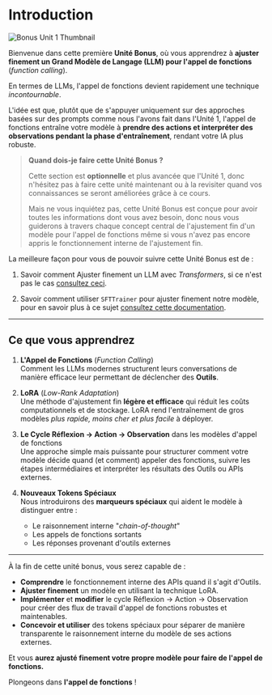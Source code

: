 # Introduction

![Bonus Unit 1 Thumbnail](https://huggingface.co/datasets/agents-course/course-images/resolve/main/en/bonus-unit1/thumbnail.jpg)

Bienvenue dans cette première **Unité Bonus**, où vous apprendrez à **ajuster finement un Grand Modèle de Langage (LLM) pour l'appel de fonctions** (*function calling*).

En termes de LLMs, l'appel de fonctions devient rapidement une technique *incontournable*. 

L'idée est que, plutôt que de s'appuyer uniquement sur des approches basées sur des prompts comme nous l'avons fait dans l'Unité 1, l'appel de fonctions entraîne votre modèle à **prendre des actions et interpréter des observations pendant la phase d'entraînement**, rendant votre IA plus robuste.

> **Quand dois-je faire cette Unité Bonus ?**
>
> Cette section est **optionnelle** et plus avancée que l'Unité 1, donc n'hésitez pas à faire cette unité maintenant ou à la revisiter quand vos connaissances se seront améliorées grâce à ce cours. 
>  
> Mais ne vous inquiétez pas, cette Unité Bonus est conçue pour avoir toutes les informations dont vous avez besoin, donc nous vous guiderons à travers chaque concept central de l'ajustement fin d'un modèle pour l'appel de fonctions même si vous n'avez pas encore appris le fonctionnement interne de l'ajustement fin.

La meilleure façon pour vous de pouvoir suivre cette Unité Bonus est de :

1. Savoir comment Ajuster finement un LLM avec *Transformers*, si ce n'est pas le cas [consultez ceci](https://huggingface.co/learn/nlp-course/chapter3/1?fw=pt).

2. Savoir comment utiliser `SFTTrainer` pour ajuster finement notre modèle, pour en savoir plus à ce sujet [consultez cette documentation](https://huggingface.co/learn/nlp-course/en/chapter11/1). 

---

## Ce que vous apprendrez

1. **L'Appel de Fonctions** (*Function Calling*)  
   Comment les LLMs modernes structurent leurs conversations de manière efficace leur permettant de déclencher des **Outils**.

2. **LoRA** (*Low-Rank Adaptation*)  
   Une méthode d'ajustement fin **légère et efficace** qui réduit les coûts computationnels et de stockage. LoRA rend l'entraînement de gros modèles *plus rapide, moins cher et plus facile* à déployer.

3. **Le Cycle Réflexion → Action → Observation** dans les modèles d'appel de fonctions  
   Une approche simple mais puissante pour structurer comment votre modèle décide quand (et comment) appeler des fonctions, suivre les étapes intermédiaires et interpréter les résultats des Outils ou APIs externes.

4. **Nouveaux Tokens Spéciaux**  
   Nous introduirons des **marqueurs spéciaux** qui aident le modèle à distinguer entre :
   - Le raisonnement interne "*chain-of-thought*"  
   - Les appels de fonctions sortants  
   - Les réponses provenant d'outils externes

---

À la fin de cette unité bonus, vous serez capable de :

- **Comprendre** le fonctionnement interne des APIs quand il s'agit d'Outils.  
- **Ajuster finement** un modèle en utilisant la technique LoRA.  
- **Implémenter** et **modifier** le cycle Réflexion → Action → Observation pour créer des flux de travail d'appel de fonctions robustes et maintenables.  
- **Concevoir et utiliser** des tokens spéciaux pour séparer de manière transparente le raisonnement interne du modèle de ses actions externes.

Et vous **aurez ajusté finement votre propre modèle pour faire de l'appel de fonctions.**

Plongeons dans **l'appel de fonctions** !